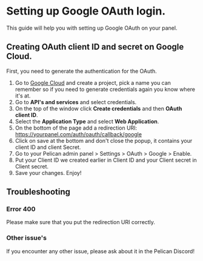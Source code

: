 
# Setting up Google OAuth login.

This guide will help you with setting up Google OAuth on your panel.

## Creating OAuth client ID and secret on Google Cloud.

First, you need to generate the authentication for the OAuth.

1. Go to [Google Cloud](https://console.cloud.google.com/) and create a project, pick a name you can remember so if you need to generate credentials again you know where it's at.
2. Go to **API's and services** and select credentials.
3. On the top of the window click **Create credentials** and then **OAuth client ID**.
4. Select the **Application Type** and select **Web Application**.
5. On the bottom of the page add a redirection URI: https://yourpanel.com/auth/oauth/callback/google
6. Click on save at the bottom and don't close the popup, it contains your client ID and client Secret.
7. Go to your Pelican admin panel > Settings > OAuth > Google > Enable.
8. Put your Client ID we created earlier in Client ID and your Client secret in Client secret.
9. Save your changes.
Enjoy!

## Troubleshooting

### Error 400
Please make sure that you put the redirection URI correctly.

### Other issue's
If you encounter any other issue, please ask about it in the Pelican Discord!




